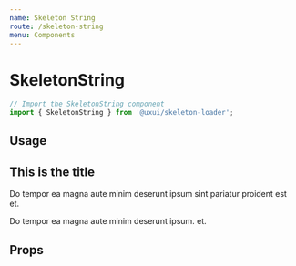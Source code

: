 ```yaml
---
name: Skeleton String
route: /skeleton-string
menu: Components
---
```



# SkeletonString

```js
// Import the SkeletonString component
import { SkeletonString } from '@uxui/skeleton-loader';
```

## Usage

<Playground>
  <h2>
    <SkeletonString>This is the title</SkeletonString>
  </h2>
  <p>
    <SkeletonString>
      Do tempor ea magna aute minim deserunt ipsum sint pariatur proident est
      et.
    </SkeletonString>
  </p>
  <p>
    <SkeletonString>
      Do tempor ea magna aute minim deserunt ipsum. et.
    </SkeletonString>
  </p>
</Playground>

## Props

<PropsTable of={SkeletonString} />
